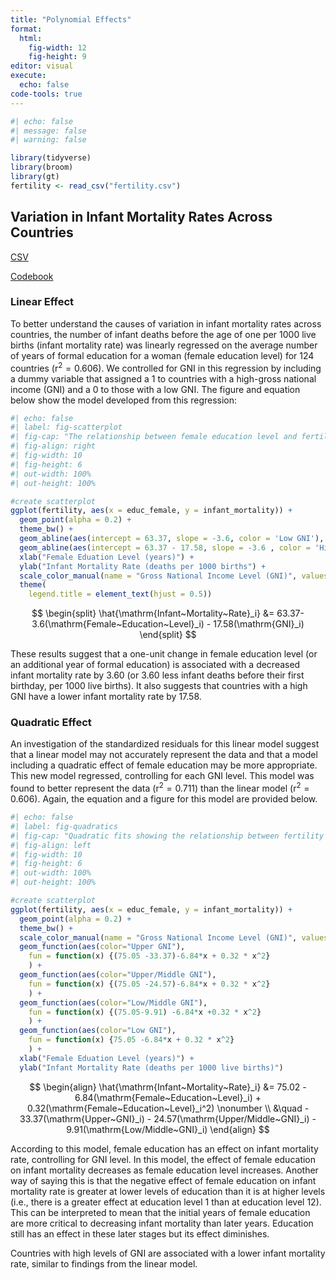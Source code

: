 ```yaml
---
title: "Polynomial Effects"
format:
  html:
    fig-width: 12
    fig-height: 9
editor: visual
execute: 
  echo: false
code-tools: true
---
```


```r
#| echo: false
#| message: false
#| warning: false

library(tidyverse)
library(broom)
library(gt)
fertility <- read_csv("fertility.csv")
```

## Variation in Infant Mortality Rates Across Countries

[CSV](https://raw.githubusercontent.com/zief0002/bespectacled-antelope/main/data/fertility.csv)

[Codebook](http://zief0002.github.io/bespectacled-antelope/codebooks/fertility.html)

### Linear Effect

To better understand the causes of variation in infant mortality rates across countries, the number of infant deaths before the age of one per 1000 live births (infant mortality rate) was linearly regressed on the average number of years of formal education for a woman (female education level) for 124 countries ($\mathrm{r}^2 = 0.606$). We controlled for GNI in this regression by including a dummy variable that assigned a 1 to countries with a high-gross national income (GNI) and a 0 to those with a low GNI. The figure and equation below show the model developed from this regression:

```r
#| echo: false
#| label: fig-scatterplot
#| fig-cap: "The relationship between female education level and fertility rate for women in high and low GNI countries."
#| fig-align: right
#| fig-width: 10
#| fig-height: 6
#| out-width: 100%
#| out-height: 100%

#create scatterplot
ggplot(fertility, aes(x = educ_female, y = infant_mortality)) + 
  geom_point(alpha = 0.2) + 
  theme_bw() +
  geom_abline(aes(intercept = 63.37, slope = -3.6, color = 'Low GNI'), linetype = 'dashed') + 
  geom_abline(aes(intercept = 63.37 - 17.58, slope = -3.6 , color = 'High GNI'), linetype = 'solid') +
  xlab("Female Eduation Level (years)") +
  ylab("Infant Mortality Rate (deaths per 1000 births") +
  scale_color_manual(name = "Gross National Income Level (GNI)", values = c("Low GNI" = "blue", "High GNI" = "red"), breaks = c("High GNI", "Low GNI")) +
  theme(
    legend.title = element_text(hjust = 0.5))
```

$$
\begin{split}
\hat{\mathrm{Infant~Mortality~Rate}_i} &= 63.37- 3.6(\mathrm{Female~Education~Level}_i) - 17.58(\mathrm{GNI}_i)
\end{split}
$$

These results suggest that a one-unit change in female education level (or an additional year of formal education) is associated with a decreased infant mortality rate by 3.60 (or 3.60 less infant deaths before their first birthday, per 1000 live births). It also suggests that countries with a high GNI have a lower infant mortality rate by 17.58.

### Quadratic Effect

An investigation of the standardized residuals for this linear model suggest that a linear model may not accurately represent the data and that a model including a quadratic effect of female education may be more appropriate. This new model regressed, controlling for each GNI level. This model was found to better represent the data ($\mathrm{r}^2 = 0.711$) than the linear model ($\mathrm{r}^2 = 0.606$). Again, the equation and a figure for this model are provided below.

```r
#| echo: false
#| label: fig-quadratics
#| fig-cap: "Quadratic fits showing the relationship between fertility rate and female education level for 4 different GNI levels."
#| fig-align: left
#| fig-width: 10
#| fig-height: 6
#| out-width: 100%
#| out-height: 100%

#create scatterplot
ggplot(fertility, aes(x = educ_female, y = infant_mortality)) + 
  geom_point(alpha = 0.2) + 
  theme_bw() +
  scale_color_manual(name = "Gross National Income Level (GNI)", values = c("Upper GNI" = "red", "Upper/Middle GNI" = "orange", "Low/Middle GNI" = "green", "Low GNI" = "blue"), breaks = c("Upper GNI", "Upper/Middle GNI", "Low/Middle GNI", "Low GNI"))+
  geom_function(aes(color="Upper GNI"),
    fun = function(x) {(75.05 -33.37)-6.84*x + 0.32 * x^2}
    ) +
  geom_function(aes(color="Upper/Middle GNI"),
    fun = function(x) {(75.05 -24.57)-6.84*x + 0.32 * x^2}
    ) +
  geom_function(aes(color="Low/Middle GNI"),
    fun = function(x) {(75.05-9.91) -6.84*x +0.32 * x^2}
    ) +
  geom_function(aes(color="Low GNI"),
    fun = function(x) {75.05 -6.84*x + 0.32 * x^2}
    ) +
  xlab("Female Eduation Level (years)") +
  ylab("Infant Mortality Rate (deaths per 1000 live births)")
```

$$
\begin{align}
\hat{\mathrm{Infant~Mortality~Rate}_i} &= 75.02 - 6.84(\mathrm{Female~Education~Level}_i) + 0.32(\mathrm{Female~Education~Level}_i^2) \nonumber \\
&\quad - 33.37(\mathrm{Upper~GNI}_i) - 24.57(\mathrm{Upper/Middle~GNI}_i)  - 9.91(\mathrm{Low/Middle~GNI}_i)
\end{align}
$$

According to this model, female education has an effect on infant mortality rate, controlling for GNI level. In this model, the effect of female education on infant mortality decreases as female education level increases. Another way of saying this is that the negative effect of female education on infant mortality rate is greater at lower levels of education than it is at higher levels (i.e., there is a greater effect at education level 1 than at education level 12). This can be interpreted to mean that the initial years of female education are more critical to decreasing infant mortality than later years. Education still has an effect in these later stages but its effect diminishes.

Countries with high levels of GNI are associated with a lower infant mortality rate, similar to findings from the linear model.
